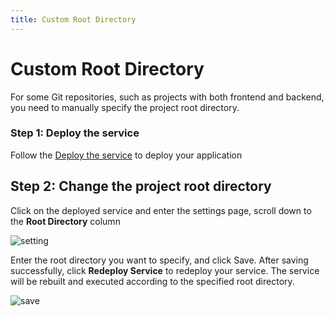 ```yaml
---
title: Custom Root Directory
---
```


# Custom Root Directory

For some Git repositories, such as projects with both frontend and backend, you need to manually specify the project root directory.

### Step 1: Deploy the service

Follow the [Deploy the service](/en-US/get-started) to deploy your application

## Step 2: Change the project root directory

Click on the deployed service and enter the settings page, scroll down to the **Root Directory** column

![setting](/deploy/root-directory/setting.png)

Enter the root directory you want to specify, and click Save. After saving successfully, click **Redeploy Service** to redeploy your service. The service will be rebuilt and executed according to the specified root directory.

![save](/deploy/root-directory/save.png)
